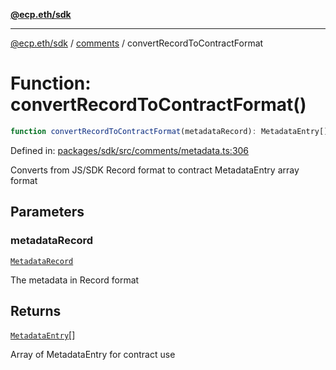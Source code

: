 [**@ecp.eth/sdk**](../../index.mdx)

***

[@ecp.eth/sdk](/sdk-reference/index.mdx) / [comments](/sdk-reference/comments/index.mdx) / convertRecordToContractFormat

# Function: convertRecordToContractFormat()

```ts
function convertRecordToContractFormat(metadataRecord): MetadataEntry[];
```

Defined in: [packages/sdk/src/comments/metadata.ts:306](https://github.com/ecp-eth/comments-monorepo/blob/main/packages/sdk/src/comments/metadata.ts#L306)

Converts from JS/SDK Record format to contract MetadataEntry array format

## Parameters

### metadataRecord

[`MetadataRecord`](/sdk-reference/comments/type-aliases/MetadataRecord.mdx)

The metadata in Record format

## Returns

[`MetadataEntry`](/sdk-reference/comments/type-aliases/MetadataEntry.mdx)[]

Array of MetadataEntry for contract use
